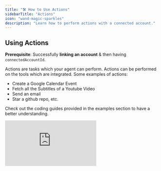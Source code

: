 ```yaml
---
title: "🛠️ How to Use Actions"
sidebarTitle: "Actions"
icon: "wand-magic-sparkles"
description: "Learn how to perform actions with a connected account."
---
```


## Using Actions

**Prerequisite**: Successfully **linking an account** & then having `connectedAccountId`.

Actions are tasks which your agent can perform. Actions can be performed on the tools which are integrated. Some examples of actions: 
* Create a Google Calendar Event 
* Fetch all the Subtitles of a Youtube Video 
* Send an email
* Star a github repo, etc.

Check out the coding guides provided in the examples section to have a better understanding.


<div
  style={{
    width: '100%',
    position: 'relative',
    paddingTop: '56.25%',
  }}>
  <iframe
    src="https://app.supademo.com/embed/clxuiweel0j7e12o2o1jhrk5t"
    frameBorder="0"
    title="Direct Action Execution"
    allow="clipboard-write"
    webkitallowfullscreen="true"
    mozallowfullscreen="true"
    allowfullscreen
    style={{
      position: 'absolute',
      top: 0,left: 0, width: '100%', height: '100%',
      border: '3px solid #5E43CE',
      borderRadius: '10px',
    }}/>
</div>


## **Types of Actions**

<Tabs>
  <Tab title="Default Actions">
    Composio supports a variety of default actions for each supported
    application.
  </Tab>
  <Tab title="Custom Actions">
    Our platform offers an extensible interface for defining custom actions for
    both custom and default applications. [Learn
    more.](https://app.composio.dev/apps/custom)
  </Tab>
  <Tab title="Local Code/Local Actions">
    Composio enables fetching authentication parameters for any connection,
    allowing you to execute code remotely and interact with API endpoints.
    Example: Use the `getConnection` endpoint to call GitHub, create an issue on
    your server, and fetch the access token. [Learn
    more](https://docs.composio.dev/actions/local-code)

    Local Actions are operations executed directly on the user's local system. 
    This allows for performing tasks such as file manipulations, running scripts, 
    or interacting with local resources, providing flexibility for scenarios where 
    cloud execution is not suitable.

    Local actions are particularly useful for:
    - Managing and organizing files and directories
    - Executing local scripts or programs
    - Integrating with local development environments

    By leveraging local actions, you can maintain control over your local 
    resources while utilizing the powerful capabilities of Composio for remote interactions and executions.
  </Tab>
</Tabs>

## Working with Actions (Fetch and Execute)

<Steps>
<Step title="Fetch Actions">
<Tabs>
<Tab title="Fetching Actions via Action ID">
Get Action/s Input Schema
<CodeGroup>
```python python

from composio_openai import ComposioToolSet, Action

tool_set = ComposioToolSet()

tools = tool_set.get_actions(actions=[Action.GITHUB_CREATE_ISSUE])

print(tools)
```
```javascript javascript
import dotenv from 'dotenv';
dotenv.config();

import { OpenAIToolSet } from "composio-core";



const toolset = new OpenAIToolSet({
    apiKey: process.env.COMPOSIO_API_KEY,
});

const tools = await toolset.get_actions({actions: ['github_issues_create']});
console.log(tools)
```
</CodeGroup>

The response will include the **Action's ID, Name and Input/Output schema** in **JSON Def**

<CodeGroup>
```JSON Sample Response
[
  {
    "name": "github_create_issue",
    "display_name": "Create Issue",
    "description": "Create a new issue in a repository.",
    "parameters": {
      "properties": {
        "owner": {
          "description": "Owner of the repository",
          "examples": [
            "openai",
            "facebook"
          ],
          "title": "Owner",
          "type": "string"
        }...
      },
      "required": [
        "owner"...
      ],
      "title": "CreateIssueRequest",
      "type": "object"
    },
    "response": {
      "properties": {
        ...
      }
    },
    "appId": "46f40473-cc29-4b52-98e0-a812ff2b44e3",
    "appKey": "github",
    "logo": "https://i.imgur.com/FAXkSDq.png",
    "appName": "Github",
    "enabled": true
  }
]
```
</CodeGroup>
</Tab>
<Tab title="Fetching Actions via Use-Case">
This is a demonstration on how to fetch actions based on specific use-cases using the CLI command. For example, to retrieve actions related to managing channel messages:
  <CodeGroup>
  ```bash bash
  composio actions --use-case 'get channel messages'
  ```
  </CodeGroup>
</Tab>
</Tabs>
</Step>

<Step title="Execute the action">
<Tabs>
<Tab title="Execute Action">
Execute Action
<CodeGroup>
```python python

from composio import ComposioToolSet, Action

tool_set = ComposioToolSet(api_key="COMPOSIO_API_KEY")

tool_set.execute_action(
    action=Action.SLACK_CHAT_POST_MESSAGE,
    params={"text": "Hello, world!", "channel": "D04N8SVQKKU"},
    entity_id="melissa",
)
```
```javascript javascript
import dotenv from 'dotenv';
dotenv.config();

import { OpenAIToolSet } from "composio-core";


const toolset = new OpenAIToolSet({
    apiKey: process.env.COMPOSIO_API_KEY,
});

toolset.execute_action({
    action: 'slack_chat_post_message',
    params: {
        text: 'Hello, world!',
        channel: 'D04N8SVQKKU'
    },
    entity_id: 'melissa'
});
```

</CodeGroup>
When executed successfully, action's response will be output. Output schema as returned by the /actions endpoint.
</Tab>
<Tab title="Execute Action with Natural Language">
    Execute Action with Natural Language
    <CodeGroup>
      ```python python
      from langchain.agents import create_openai_functions_agent, AgentExecutor
      from langchain import hub
      from langchain_openai import ChatOpenAI
      from composio_langchain import ComposioToolSet, Action, App
      import os

      # add OPENAI_API_KEY to env variables.
      # openai_api_key = os.getenv("OPENAI_API_KEY")
      llm = ChatOpenAI(model="gpt-4o", api_key='YOUR_OPENAI_API_KEY')

      prompt = hub.pull("hwchase17/openai-functions-agent")

      # Get All the tools
      composio_toolset = ComposioToolSet()
      tools = composio_toolset.get_tools(apps=[App.GITHUB], tags=[])

      # Define task
      task = "Star a repo theyashwanthsai/theyashwanthsai on GitHub"

      agent = create_openai_functions_agent(llm, tools, prompt)
      agent_executor = AgentExecutor(agent=agent, tools=tools, verbose=True)

      # Execute using agent_executor
      agent_executor.invoke({"input": task})
      ```
    </CodeGroup>
    This code demonstrates how to use natural language to execute an action. By defining a task and using the `AgentExecutor`, you can perform complex actions with simple language commands.
  </Tab>
</Tabs>
</Step>
</Steps>
